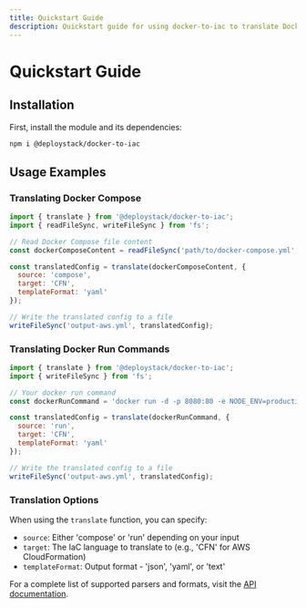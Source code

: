 ```yaml
---
title: Quickstart Guide
description: Quickstart guide for using docker-to-iac to translate Docker run commands and Docker Compose files into infrastructure as code templates
---
```


# Quickstart Guide

## Installation

First, install the module and its dependencies:

```bash
npm i @deploystack/docker-to-iac
```

## Usage Examples

### Translating Docker Compose

```javascript
import { translate } from '@deploystack/docker-to-iac';
import { readFileSync, writeFileSync } from 'fs';

// Read Docker Compose file content
const dockerComposeContent = readFileSync('path/to/docker-compose.yml', 'utf8');

const translatedConfig = translate(dockerComposeContent, {
  source: 'compose',
  target: 'CFN',
  templateFormat: 'yaml'
});

// Write the translated config to a file
writeFileSync('output-aws.yml', translatedConfig);
```

### Translating Docker Run Commands

```javascript
import { translate } from '@deploystack/docker-to-iac';
import { writeFileSync } from 'fs';

// Your docker run command
const dockerRunCommand = 'docker run -d -p 8080:80 -e NODE_ENV=production nginx:latest';

const translatedConfig = translate(dockerRunCommand, {
  source: 'run',
  target: 'CFN',
  templateFormat: 'yaml'
});

// Write the translated config to a file
writeFileSync('output-aws.yml', translatedConfig);
```

### Translation Options

When using the `translate` function, you can specify:

- `source`: Either 'compose' or 'run' depending on your input
- `target`: The IaC language to translate to (e.g., 'CFN' for AWS CloudFormation)
- `templateFormat`: Output format - 'json', 'yaml', or 'text'

For a complete list of supported parsers and formats, visit the [API documentation](/docs/docker-to-iac/api).
